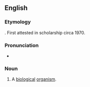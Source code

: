 ==English==


===Etymology===

{{prefix|bio|organism}}.  First attested in scholarship circa 1970.

===Pronunciation===

* {{a|US}} {{IPA|baɪoʊˈoʊɹgənɪzm}}

===Noun===
{{en-noun}}

#A [[biological]] [[organism]].